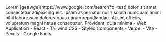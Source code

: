 <PortfolioItemWrapper>
  <Explanation>
    <Title>Quotin</Title>
    <Description>
      Lorem [geawge](https://www.google.com/search?q=test) dolor sit amet consectetur adipisicing elit. Ipsam aspernatur nulla soluta numquam animi nihil laboriosam dolores quas earum repudiandae. At sint officiis, voluptatum magni natus consectetur. Provident, quia minima
    </Description>
    <Categories>
      - Web Application 
    </Categories>
    <Technologies>
      - React 
      - Tailwind CSS 
      - Styled Components 
      - Vercel
      - Vite
    </Technologies>
    <APIs>
      - Pexels 
      - Google Fonts 
    </APIs>
    <Links
      repo="https://github.com/dominggo1999/quotin"
      live="https://quotin.vercel.app/"
    />
  </Explanation>
  <Thumbnail
    src="quotin"
    alt="Quotin"
  />
</PortfolioItemWrapper>